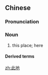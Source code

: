 ==Chinese==
{{zh-forms}}

===Pronunciation===
{{zh-pron
|m=cǐdì
|c=ci2 dei6
|cat=n
}}

===Noun===
{{zh-noun}}

# this place; here

====Derived terms====
{{zh-der|此地無銀三百兩}}

[[zh:此地]]